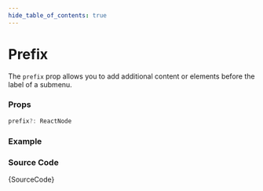 ```yaml
---
hide_table_of_contents: true
---
```



# Prefix

The `prefix` prop allows you to add additional content or elements before the label of a submenu.

### Props

```ts noCopy
prefix?: ReactNode
```

### Example

<IframeWindow url='http://localhost:3000/en/menu-examples/vertical-menu/submenu/prefix' />

### Source Code

<TsToJsCodeSnippet>{SourceCode}</TsToJsCodeSnippet>
